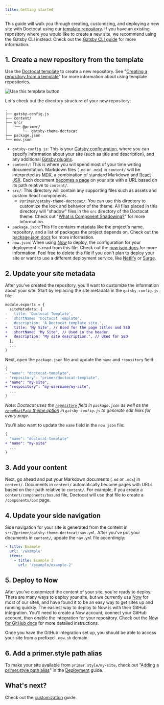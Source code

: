 ```yaml
---
title: Getting started
---
```


This guide will walk you through creating, customizing, and deploying a new site with Doctocat using our [template repository](https://github.com/primer/doctocat-template). If you have an existing repository where you would like to create a new site, we recommend using the Gatsby CLI instead. Check out the [Gatsby CLI guide](/getting-started/gatsby-cli) for more information.

## 1. Create a new repository from the template

Use the [Doctocat template](https://github.com/primer/doctocat-starter) to create a new repository. See "[Creating a repository from a template](https://help.github.com/en/articles/creating-a-repository-from-a-template)" for more information about using template repositories.

![Use this template button](https://help.github.com/assets/images/help/repository/use-this-template-button.png)

Let's check out the directory structure of your new repository:

```
.
├── gatsby-config.js
├── content/
├── src/
│   └── @primer/
│       └── gatsby-theme-doctocat
├── package.json
└── now.json
```

- `gatsby-config.js`: This is your [Gatsby configuration](https://www.gatsbyjs.org/docs/gatsby-config/), where you can specify information about your site (such as title and description), and any additional [Gatsby plugins](https://www.gatsbyjs.org/plugins/).
- `content/`: This is where you will spend most of your time writing documentation. Markdown files (`.md` or `.mdx`) in `content/` will be interpreted as [MDX](https://mdxjs.com/), a combination of standard Markdown and [React JSX](https://reactjs.org/docs/jsx-in-depth.html). Each document [becomes a page](https://www.gatsbyjs.org/docs/recipes/#creating-pages) on your site with a URL based on its path relative to `content/`.
- `src/`: This directory will contain any supporting files such as assets and custom React components.
  - `@primer/gatsby-theme-doctocat/`: You can use this directory to customize the look and behavior of the theme. All files placed in this directory will "shadow" files in the `src` directory of the Doctocat theme. Check out "[What is Component Shadowing?](https://www.gatsbyjs.org/blog/2019-04-29-component-shadowing/)" for more information.
- `package.json`: This file contains metadata like the project's name, repository, and a list of packages the project depends on. Check out the [package.json docs](https://docs.npmjs.com/files/package.json) for more information.
- `now.json`: When using [Now](https://zeit.co/now) to deploy, the configuration for your deployment is read from this file. Check out the [now.json docs](https://zeit.co/docs/v2/deployments/configuration/?query=now.json) for more information. Feel free to delete this file if you don't plan to deploy your site or want to use a different deployment service, like [Netlify](https://www.netlify.com/) or [Surge](https://surge.sh/).

## 2. Update your site metadata

After you've created the repository, you'll want to customize the information about your site. Start by replacing the site metadata in the `gatsby-config.js` file:

```diff
module.exports = {
  siteMetadata: {
-   title: 'Doctocat Template',
-   shortName: 'Doctocat Template',
-   description: 'A Doctocat template site.',
+   title: 'My Site', // Used for the page titles and SEO
+   shortName: 'My Site', // Used in the header
+   description: 'My site description.', // Used for SEO
  },
  ...
}
```

Next, open the `package.json` file and update the `name` and `repository` field:

```diff
{
- "name": "doctocat-template",
- "repository": "primer/doctocat-template",
+ "name": "my-site",
+ "respository": "my-username/my-site",
  ...
}
```

_Note: Doctocat uses the [`repository`](https://docs.npmjs.com/files/package.json#repository) field in `package.json` as well as the [`repoRootPath` theme option](/theme-options) in `gatsby-config.js` to generate edit links for every page._

You'll also want to update the `name` field in the `now.json` file:

```diff
{
- "name": "doctocat-template"
+ "name": "my-site"
  ...
}
```

## 3. Add your content

Next, go ahead and put your Markdown documents (`.md` or `.mdx`) in `content/`. Documents in `content/` automatically become pages with URLs based on their path relative to `content/`. For example, if you create a `content/components/box.md` file, Doctocat will use that file to create a `/components/box` page.

## 4. Update your side navigation

Side navigation for your site is generated from the content in `src/@primer/gatsby-theme-doctocat/nav.yml`. After you've put your documents in `content/`, update the `nav.yml` file accordingly:

```yml
- title: Example
  url: '/example'
  items:
    - title: Example 2
      url: '/example/example-2'
```

## 5. Deploy to Now

After you've customized the content of your site, you're ready to deploy. There are many ways to deploy your site, but we currently use [Now](https://zeit.co/now) for most of our sites, and have found it to be an easy way to get sites up and running quickly. The easiest way to deploy to Now is with their GitHub integration. You'll need to create a Now account, connect your GitHub account, then enable the integration for your repository. Check out the [Now for GitHub docs](https://zeit.co/docs/v2/integrations/now-for-github/) for more detailed instructions.

Once you have the GitHub integration set up, you should be able to access your site from a prefixed `.now.sh` domain.

## 6. Add a primer.style path alias

To make your site available from `primer.style/my-site`, check out "[Adding a primer.style path alias](/usage/deployment#adding-a-primer.style-path-alias)" in the [Deployment](/usage/deployment) guide.

## What's next?

Check out the [customization](/usage/customization) guide.
